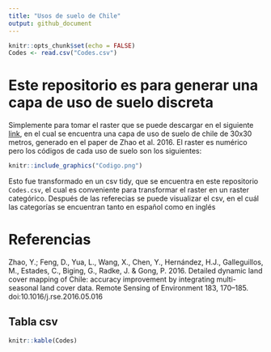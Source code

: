```yaml
---
title: "Usos de suelo de Chile"
output: github_document
---
```


```r
knitr::opts_chunk$set(echo = FALSE)
Codes <- read.csv("Codes.csv")
```

# Este repositorio es para generar una capa de uso de suelo discreta

Simplemente para tomar el raster que se puede descargar en el siguiente [link](http://www.gep.uchile.cl/Landcover/LandCover%20CHILE%202014.zip), en el cual se encuentra una capa de uso de suelo de chile de 30x30 metros, generado en el paper de Zhao et al. 2016. El raster es numérico pero los códigos de cada uso de suelo son los siguientes:

```r
knitr::include_graphics("Codigo.png")
```

Esto fue transformado en un csv tidy, que se encuentra en este repositorio `Codes.csv`, el cual es conveniente para transformar el raster en un raster categórico. Después de las referecias se puede visualizar el csv, en el cuál las categorías se encuentran tanto en español como en inglés

# Referencias 

Zhao, Y.; Feng, D.,  Yua, L., Wang, X.,  Chen, Y., Hernández, H.J., Galleguillos, M., Estades, C., Biging, G., Radke, J. & Gong, P. 2016. Detailed dynamic land cover mapping of Chile: accuracy improvement by integrating multi-seasonal land cover data. Remote Sensing of Environment 183, 170–185. doi:10.1016/j.rse.2016.05.016


## Tabla csv

```r
knitr::kable(Codes)
```

